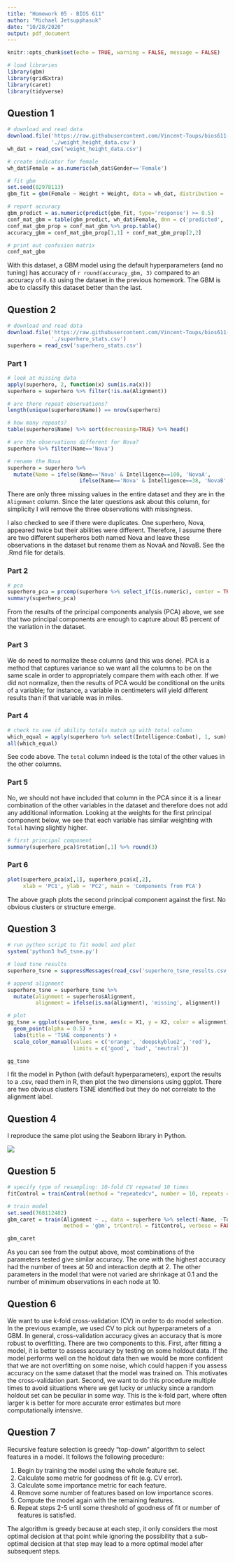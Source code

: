 ```yaml
---
title: "Homework 05 - BIOS 611"
author: "Michael Jetsupphasuk"
date: "10/28/2020"
output: pdf_document
---
```


```r
knitr::opts_chunk$set(echo = TRUE, warning = FALSE, message = FALSE)
```

```r
# load libraries
library(gbm)
library(gridExtra)
library(caret)
library(tidyverse)
```

## Question 1

```r
# download and read data
download.file('https://raw.githubusercontent.com/Vincent-Toups/bios611-project1/master/source_data/datasets_26073_33239_weight-height.csv',
              './weight_height_data.csv')
wh_dat = read_csv('weight_height_data.csv')

# create indicator for female
wh_dat$Female = as.numeric(wh_dat$Gender=='Female')
```

```r
# fit gbm
set.seed(82978113)
gbm_fit = gbm(Female ~ Height + Weight, data = wh_dat, distribution = 'bernoulli')

# report accuracy
gbm_predict = as.numeric(predict(gbm_fit, type='response') >= 0.5)
conf_mat_gbm = table(gbm_predict, wh_dat$Female, dnn = c('predicted', 'observed'))
conf_mat_gbm_prop = conf_mat_gbm %>% prop.table()
accuracy_gbm = conf_mat_gbm_prop[1,1] + conf_mat_gbm_prop[2,2]

# print out confusion matrix
conf_mat_gbm
```
With this dataset, a GBM model using the default hyperparameters (and no tuning) has accuracy of `r round(accuracy_gbm, 3)` compared to an accuracy of `0.63` using the dataset in the previous homework. The GBM is abe to classify this dataset better than the last. 

## Question 2

```r
# download and read data
download.file('https://raw.githubusercontent.com/Vincent-Toups/bios611-project1/master/source_data/datasets_38396_60978_charcters_stats.csv',
              './superhero_stats.csv')
superhero = read_csv('superhero_stats.csv')
```

### Part 1

```r
# look at missing data
apply(superhero, 2, function(x) sum(is.na(x)))
superhero = superhero %>% filter(!is.na(Alignment))

# are there repeat observations?
length(unique(superhero$Name)) == nrow(superhero)

# how many repeats?
table(superhero$Name) %>% sort(decreasing=TRUE) %>% head()

# are the observations different for Nova?
superhero %>% filter(Name=='Nova')

# rename the Nova
superhero = superhero %>% 
  mutate(Name = ifelse(Name=='Nova' & Intelligence==100, 'NovaA',
                       ifelse(Name=='Nova' & Intelligence==38, 'NovaB', Name)))
```

There are only three missing values in the entire dataset and they are in the `Alignment` column. Since the later questions ask about this column, for simplicity I will remove the three observations with missingness.

I also checked to see if there were duplicates. One superhero, Nova, appeared twice but their abilities were different. Therefore, I assume there are two different superheros both named Nova and leave these observations in the dataset but rename them as NovaA and NovaB. See the .Rmd file for details.


### Part 2

```r
# pca
superhero_pca = prcomp(superhero %>% select_if(is.numeric), center = TRUE, scale. = TRUE)
summary(superhero_pca)
```
From the results of the principal components analysis (PCA) above, we see that two principal components are enough to capture about 85 percent of the variation in the dataset.


### Part 3

We do need to normalize these columns (and this was done). PCA is a method that captures variance so we want all the columns to be on the same scale in order to appropriately compare them with each other. If we did not normalize, then the results of PCA would be conditional on the units of a variable; for instance, a variable in centimeters will yield different results than if that variable was in miles. 

### Part 4

```r
# check to see if ability totals match up with total column
which_equal = apply(superhero %>% select(Intelligence:Combat), 1, sum) == superhero$Total
all(which_equal)
```

See code above. The `total` column indeed is the total of the other values in the other columns.


### Part 5

No, we should not have included that column in the PCA since it is a linear combination of the other variables in the dataset and therefore does not add any additional information. Looking at the weights for the first principal component below, we see that each variable has similar weighting with `Total` having slightly higher.

```r
# first principal component
summary(superhero_pca)$rotation[,1] %>% round(3)
```


### Part 6

```r
plot(superhero_pca$x[,1], superhero_pca$x[,2],
     xlab = 'PC1', ylab = 'PC2', main = 'Components from PCA')
```

<!-- ```{r} -->
<!-- transformed <- do.call(rbind, Map(function(row){ -->
<!--     v <- solve(superhero_pca$rotation) %*% c(superhero$Intelligence[row], -->
<!--                                    superhero$Strength[row], -->
<!--                                    superhero$Speed[row], -->
<!--                                    superhero$Durability[row], -->
<!--                                    superhero$Power[row], -->
<!--                                    superhero$Combat[row], -->
<!--                                    superhero$Total[row]); -->
<!--     tibble(c1=v[1], -->
<!--            c2=v[2], -->
<!--            c3=v[3], -->
<!--            c4=v[4], -->
<!--            c5=v[5], -->
<!--            c6=v[6], -->
<!--            c7=v[7]);     -->
<!-- }, -->
<!-- seq(nrow(superhero)))) -->

<!-- ggplot(transformed, aes(c1,c2))+ geom_point() -->
<!-- ``` -->

The above graph plots the second principal component against the first. No obvious clusters or structure emerge.


## Question 3

```r
# run python script to fit model and plot
system('python3 hw5_tsne.py')
```

```r
# load tsne results
superhero_tsne = suppressMessages(read_csv('superhero_tsne_results.csv', col_names=FALSE))

# append alignment
superhero_tsne = superhero_tsne %>%
  mutate(alignment = superhero$Alignment,
         alignment = ifelse(is.na(alignment), 'missing', alignment)) 

# plot
gg_tsne = ggplot(superhero_tsne, aes(x = X1, y = X2, color = alignment)) +
  geom_point(alpha = 0.5) + 
  labs(title = 'TSNE components') +
  scale_color_manual(values = c('orange', 'deepskyblue2', 'red'),
                     limits = c('good', 'bad', 'neutral'))

gg_tsne
```

I fit the model in Python (with default hyperparameters), export the results to a .csv, read them in R, then plot the two dimensions using ggplot. There are two obvious clusters TSNE identified but they do not correlate to the alignment label. 


## Question 4

I reproduce the same plot using the Seaborn library in Python. 

![](tsne_fig_py.png)

## Question 5

```r
# specify type of resampling: 10-fold CV repeated 10 times
fitControl = trainControl(method = "repeatedcv", number = 10, repeats = 10)

# train model
set.seed(768112482)
gbm_caret = train(Alignment ~ ., data = superhero %>% select(-Name, -Total), 
                  method = 'gbm', trControl = fitControl, verbose = FALSE)

gbm_caret
```
As you can see from the output above, most combinations of the parameters tested give similar accuracy. The one with the highest accuracy had the number of trees at 50 and interaction depth at 2. The other parameters in the model that were not varied are shrinkage at 0.1 and the number of minimum observations in each node at 10. 


## Question 6

We want to use k-fold cross-validation (CV) in order to do model selection. In the previous example, we used CV to pick out hyperparameters of a GBM. In general, cross-validation accuracy gives an accuracy that is more robust to overfitting. There are two components to this. First, after fitting a model, it is better to assess accuracy by testing on some holdout data. If the model performs well on the holdout data then we would be more confident that we are not overfitting on some noise, which could happen if you assess accuracy on the same dataset that the model was trained on. This motivates the cross-validation part. Second, we want to do this procedure multiple times to avoid situations where we get lucky or unlucky since a random holdout set can be peculiar in some way. This is the k-fold part, where often larger k is better for more accurate error estimates but more computationally intensive. 


## Question 7

Recursive feature selection is greedy "top-down" algorithm to select features in a model. It follows the following procedure:

1. Begin by training the model using the whole feature set.
2. Calculate some metric for goodness of fit (e.g. CV error).
3. Calculate some importance metric for each feature.
4. Remove some number of features based on low importance scores.
5. Compute the model again with the remaining features. 
6. Repeat steps 2-5 until some threshold of goodness of fit or number of features is satisfied.

The algorithm is greedy because at each step, it only considers the most optimal decision at that point while ignoring the possibility that a sub-optimal decision at that step may lead to a more optimal model after subsequent steps.